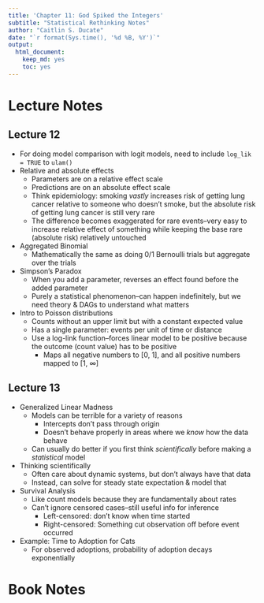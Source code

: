 ```yaml
---
title: 'Chapter 11: God Spiked the Integers'
subtitle: "Statistical Rethinking Notes"
author: "Caitlin S. Ducate"
date: "`r format(Sys.time(), '%d %B, %Y')`"
output: 
  html_document: 
    keep_md: yes
    toc: yes
---
```


# Lecture Notes

## Lecture 12

* For doing model comparison with logit models, need to include `log_lik = TRUE` to `ulam()`
* Relative and absolute effects
  - Parameters are on a relative effect scale
  - Predictions are on an absolute effect scale
  - Think epidemiology: smoking *vastly* increases risk of getting lung cancer relative to someone who doesn't smoke, but the absolute risk of getting lung cancer is still very rare
  - The difference becomes exaggerated for rare events--very easy to increase relative effect of something while keeping the base rare (absolute risk) relatively untouched
* Aggregated Binomial
  - Mathematically the same as doing 0/1 Bernoulli trials but aggregate over the trials
* Simpson's Paradox
  - When you add a parameter, reverses an effect found before the added parameter
  - Purely a statistical phenomenon--can happen indefinitely, but we need theory & DAGs to understand what matters
* Intro to Poisson distributions
  - Counts without an upper limit but with a constant expected value
  - Has a single parameter: events per unit of time or distance
  - Use a log-link function--forces linear model to be positive because the outcome (count value) has to be positive
    + Maps all negative numbers to [0, 1], and all positive numbers mapped to [1, $\infty$]

## Lecture 13

* Generalized Linear Madness
  - Models can be terrible for a variety of reasons
    + Intercepts don't pass through origin
    + Doesn't behave properly in areas where we *know* how the data behave
  - Can usually do better if you first think *scientifically* before making a *statistical* model
* Thinking scientifically
  - Often care about dynamic systems, but don't always have that data
  - Instead, can solve for steady state expectation & model that
* Survival Analysis
  - Like count models because they are fundamentally about rates
  - Can't ignore censored cases--still useful info for inference
    + Left-censored: don't know when time started
    + Right-censored: Something cut observation off before event occurred
* Example: Time to Adoption for Cats
  - For observed adoptions, probability of adoption decays exponentially

# Book Notes


